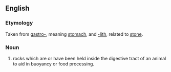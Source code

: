 ==English==
===Etymology===
Taken from [[gastro-]], meaning [[stomach]], and [[-lith]], related to [[stone]]. 

===Noun===
{{en-noun}}

# {{context|zoology}} rocks which are or have been held inside the digestive tract of an animal to aid in buoyancy or food processing.